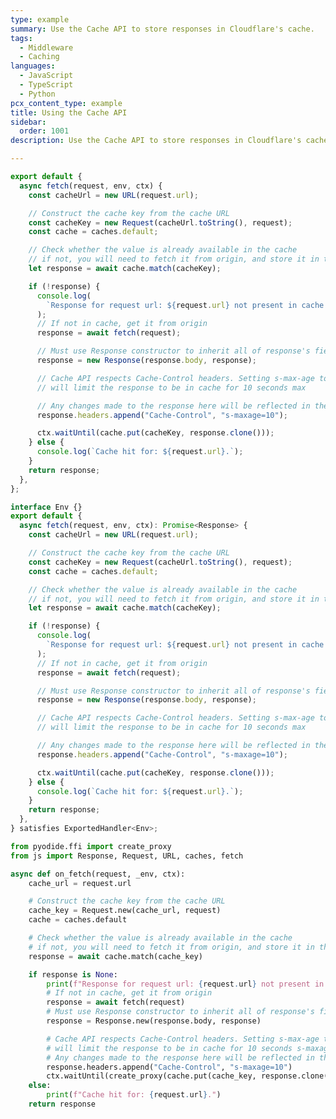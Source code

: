 ```yaml
---
type: example
summary: Use the Cache API to store responses in Cloudflare's cache.
tags:
  - Middleware
  - Caching
languages:
  - JavaScript
  - TypeScript
  - Python
pcx_content_type: example
title: Using the Cache API
sidebar:
  order: 1001
description: Use the Cache API to store responses in Cloudflare's cache.

---
```



<Tabs> <TabItem label="JavaScript" icon="seti:javascript">

```js
export default {
  async fetch(request, env, ctx) {
    const cacheUrl = new URL(request.url);

    // Construct the cache key from the cache URL
    const cacheKey = new Request(cacheUrl.toString(), request);
    const cache = caches.default;

    // Check whether the value is already available in the cache
    // if not, you will need to fetch it from origin, and store it in the cache
    let response = await cache.match(cacheKey);

    if (!response) {
      console.log(
        `Response for request url: ${request.url} not present in cache. Fetching and caching request.`
      );
      // If not in cache, get it from origin
      response = await fetch(request);

      // Must use Response constructor to inherit all of response's fields
      response = new Response(response.body, response);

      // Cache API respects Cache-Control headers. Setting s-max-age to 10
      // will limit the response to be in cache for 10 seconds max

      // Any changes made to the response here will be reflected in the cached value
      response.headers.append("Cache-Control", "s-maxage=10");

      ctx.waitUntil(cache.put(cacheKey, response.clone()));
    } else {
      console.log(`Cache hit for: ${request.url}.`);
    }
    return response;
  },
};
```

</TabItem> <TabItem label="TypeScript" icon="seti:typescript">

```ts
interface Env {}
export default {
  async fetch(request, env, ctx): Promise<Response> {
    const cacheUrl = new URL(request.url);

    // Construct the cache key from the cache URL
    const cacheKey = new Request(cacheUrl.toString(), request);
    const cache = caches.default;

    // Check whether the value is already available in the cache
    // if not, you will need to fetch it from origin, and store it in the cache
    let response = await cache.match(cacheKey);

    if (!response) {
      console.log(
        `Response for request url: ${request.url} not present in cache. Fetching and caching request.`
      );
      // If not in cache, get it from origin
      response = await fetch(request);

      // Must use Response constructor to inherit all of response's fields
      response = new Response(response.body, response);

      // Cache API respects Cache-Control headers. Setting s-max-age to 10
      // will limit the response to be in cache for 10 seconds max

      // Any changes made to the response here will be reflected in the cached value
      response.headers.append("Cache-Control", "s-maxage=10");

      ctx.waitUntil(cache.put(cacheKey, response.clone()));
    } else {
      console.log(`Cache hit for: ${request.url}.`);
    }
    return response;
  },
} satisfies ExportedHandler<Env>;
```

</TabItem> <TabItem label="Python" icon="seti:python">

```py
from pyodide.ffi import create_proxy
from js import Response, Request, URL, caches, fetch

async def on_fetch(request, _env, ctx):
    cache_url = request.url

    # Construct the cache key from the cache URL
    cache_key = Request.new(cache_url, request)
    cache = caches.default

    # Check whether the value is already available in the cache
    # if not, you will need to fetch it from origin, and store it in the cache
    response = await cache.match(cache_key)

    if response is None:
        print(f"Response for request url: {request.url} not present in cache. Fetching and caching request.")
        # If not in cache, get it from origin
        response = await fetch(request)
        # Must use Response constructor to inherit all of response's fields
        response = Response.new(response.body, response)

        # Cache API respects Cache-Control headers. Setting s-max-age to 10
        # will limit the response to be in cache for 10 seconds s-maxage
        # Any changes made to the response here will be reflected in the cached value
        response.headers.append("Cache-Control", "s-maxage=10")
        ctx.waitUntil(create_proxy(cache.put(cache_key, response.clone())))
    else:
        print(f"Cache hit for: {request.url}.")
    return response
```

</TabItem> </Tabs>
